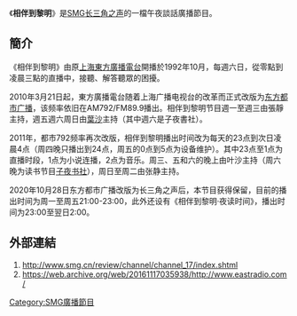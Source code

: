 {{unreferenced|time=2010-10-16T14:55:16+00:00}}
《'''相伴到黎明'''》是[[SMG|SMG]][[上海人民广播电台长三角之声|长三角之声]]的一檔午夜談話廣播節目。

== 簡介 ==
《相伴到黎明》由原[[上海東方廣播電台|上海東方廣播電台]]開播於1992年10月，每週六日，從零點到凌晨三點的直播中，接聽、解答聽眾的困擾。

2010年3月21日起，東方廣播電台随着上海广播电视台的改革而正式改版为[[东方都市广播|东方都市广播]]，该频率依旧在AM792/FM89.9播出。相伴到黎明节目週一至週三由張靜主持，週五週六周日由[[葉沙|葉沙]]主持（其中週六是子夜書社）。

2011年，都市792频率再次改版，相伴到黎明播出时间改为每天的23点到次日凌晨4点（周四晚只播出到24点，周五的0点到5点为设备维护）。其中23点至1点为直播时段，1点为小说连播，2点为音乐。周三、五和六的晚上由叶沙主持（周六晚为读书节目[[子夜書社|子夜书社]]），周日至周二由张静主持。

2020年10月28日东方都市广播改版为长三角之声后，本节目获得保留，目前的播出时间为周一至周五21:00-23:00，此外还设有《相伴到黎明·夜读时间》，播出时间为23:00至翌日2:00。

== 外部連結 ==
#http://www.smg.cn/review/channel/channel_17/index.shtml {{Wayback|url=http://www.smg.cn/review/channel/channel_17/index.shtml |date=20170202101335 }}
#https://web.archive.org/web/20161117035938/http://www.eastradio.com/

[[Category:SMG廣播節目|Category:SMG廣播節目]]